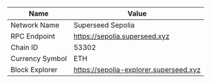 
| Name            | Value                                  |
|-----------------|----------------------------------------|
| Network Name    | Superseed Sepolia                      |
| RPC Endpoint    | https://sepolia.superseed.xyz          |
| Chain ID        | 53302                                  |
| Currency Symbol | ETH                                    |
| Block Explorer  | https://sepolia-explorer.superseed.xyz |
